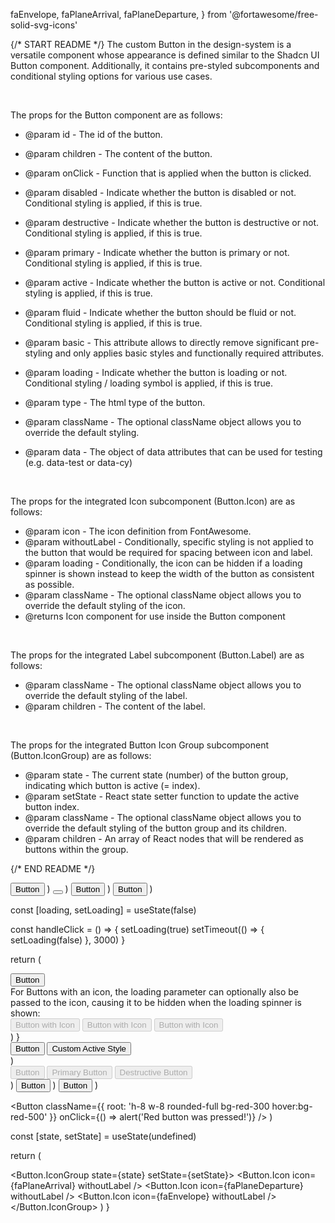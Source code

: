   faEnvelope,
  faPlaneArrival,
  faPlaneDeparture,
} from '@fortawesome/free-solid-svg-icons'

{/* START README */}
The custom Button in the design-system is a versatile component whose appearance is defined similar to the Shadcn UI Button component. Additionally, it contains pre-styled subcomponents and conditional styling options for various use cases.

<br />

The props for the Button component are as follows:

- @param id - The id of the button.
- @param children - The content of the button.
- @param onClick - Function that is applied when the button is clicked.
- @param disabled - Indicate whether the button is disabled or not. Conditional styling is applied, if this is true.
- @param destructive - Indicate whether the button is destructive or not. Conditional styling is applied, if this is true.
- @param primary - Indicate whether the button is primary or not. Conditional styling is applied, if this is true.
- @param active - Indicate whether the button is active or not. Conditional styling is applied, if this is true.
- @param fluid - Indicate whether the button should be fluid or not. Conditional styling is applied, if this is true.
- @param basic - This attribute allows to directly remove significant pre-styling and only applies basic styles and functionally required attributes.
- @param loading - Indicate whether the button is loading or not. Conditional styling / loading symbol is applied, if this is true.
- @param type - The html type of the button.
- @param className - The optional className object allows you to override the default styling.
- @param data - The object of data attributes that can be used for testing (e.g. data-test or data-cy)

  <br />

The props for the integrated Icon subcomponent (Button.Icon) are as follows:

- @param icon - The icon definition from FontAwesome.
- @param withoutLabel - Conditionally, specific styling is not applied to the button that would be required for spacing between icon and label.
- @param loading - Conditionally, the icon can be hidden if a loading spinner is shown instead to keep the width of the button as consistent as possible.
- @param className - The optional className object allows you to override the default styling of the icon.
- @returns Icon component for use inside the Button component

<br />

The props for the integrated Label subcomponent (Button.Label) are as follows:

- @param className - The optional className object allows you to override the default styling of the label.
- @param children - The content of the label.

<br />

The props for the integrated Button Icon Group subcomponent (Button.IconGroup) are as follows:

- @param state - The current state (number) of the button group, indicating which button is active (= index).
- @param setState - React state setter function to update the active button index.
- @param className - The optional className object allows you to override the default styling of the button group and its children.
- @param children - An array of React nodes that will be rendered as buttons within the group.

{/* END README */}

  <Button>
    <Button.Icon icon={faEnvelope} />
    <Button.Label>Button</Button.Label>
  </Button>
)

  <Button>
    <Button.Icon icon={faEnvelope} withoutLabel />
  </Button>
)

  <Button primary>
    <Button.Icon icon={faEnvelope} />
    <Button.Label>Button</Button.Label>
  </Button>
)

  <Button destructive>
    <Button.Icon icon={faEnvelope} />
    <Button.Label>Button</Button.Label>
  </Button>
)

  const [loading, setLoading] = useState(false)

const handleClick = () => {
setLoading(true)
setTimeout(() => {
setLoading(false)
}, 3000)
}

return (

<div className="flex flex-col gap-4">
  <Button loading className={{ root: 'w-max' }}>
    Button
  </Button>
  <div className="flex flex-col gap-2">
    <div>
      For Buttons with an icon, the loading parameter can optionally also be
      passed to the icon, causing it to be hidden when the loading spinner is
      shown:
    </div>
    <Button
      loading={loading}
      onClick={handleClick}
      disabled={loading}
      className={{ root: 'w-max' }}
    >
      <Button.Icon icon={faEnvelope} loading={loading} />
      <Button.Label>Button with Icon</Button.Label>
    </Button>
    <Button
      primary
      loading={loading}
      onClick={handleClick}
      disabled={loading}
      className={{ root: 'w-max' }}
    >
      <Button.Icon icon={faEnvelope} loading={loading} />
      <Button.Label>Button with Icon</Button.Label>
    </Button>
    <Button
      destructive
      loading={loading}
      onClick={handleClick}
      disabled={loading}
      className={{ root: 'w-max' }}
    >
      <Button.Icon icon={faEnvelope} loading={loading} />
      <Button.Label>Button with Icon</Button.Label>
    </Button>
  </div>
</div>
) }

  <div className="flex flex-col gap-4">
    <Button active className={{ root: 'w-max' }}>
      <Button.Icon icon={faEnvelope} />
      <Button.Label>Button</Button.Label>
    </Button>
    <Button
      active
      className={{
        root: 'w-max',
        active: 'bg-red-300 hover:bg-red-400 hover:text-black',
      }}
    >
      <Button.Icon icon={faEnvelope} />
      <Button.Label>Custom Active Style</Button.Label>
    </Button>
  </div>
)

  <div className="flex flex-col gap-4">
    <Button disabled>
      <Button.Icon icon={faEnvelope} />
      <Button.Label>Button</Button.Label>
    </Button>
    <Button primary disabled>
      <Button.Icon icon={faEnvelope} />
      <Button.Label>Primary Button</Button.Label>
    </Button>
    <Button destructive disabled>
      <Button.Icon icon={faEnvelope} />
      <Button.Label>Destructive Button</Button.Label>
    </Button>
  </div>
)

  <Button fluid>
    <Button.Icon icon={faEnvelope} />
    <Button.Label>Button</Button.Label>
  </Button>
)

  <Button basic>
    <Button.Icon icon={faEnvelope} />
    <Button.Label>Button</Button.Label>
  </Button>
)

  <Button
    className={{ root: 'h-8 w-8 rounded-full bg-red-300 hover:bg-red-500' }}
    onClick={() => alert('Red button was pressed!')}
  />
)

  const [state, setState] = useState(undefined)

return (

<Button.IconGroup state={state} setState={setState}>
  <Button.Icon icon={faPlaneArrival} withoutLabel />
  <Button.Icon icon={faPlaneDeparture} withoutLabel />
  <Button.Icon icon={faEnvelope} withoutLabel />
</Button.IconGroup>
) }
